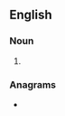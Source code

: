 {{also|kazis|kazíš|казишь}}
==English==

===Noun===
{{head|en|noun form}}

# {{plural of|Kazi|lang=en}}

===Anagrams===
* {{anagrams|en|a=aiksz|Zakis}}